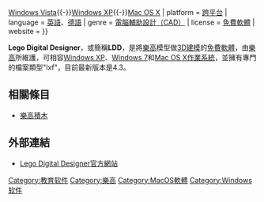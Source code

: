 {{noteTA
| G1=IT
}}
{{Infobox_Software
| name                   = Lego Digital Designer
| logo                   = 
| screenshot             = 
| caption                = 
| developer              = [[樂高集團|樂高集團]]
| latest_release_version = 4.2.5
| programming language   = 
| operating_system       = [[Windows_7|Windows 7]]{{-}}[[Windows_Vista|Windows Vista]]{{-}}[[Windows_XP|Windows XP]]{{-}}[[Mac_OS_X|Mac OS X]]
| platform               = [[跨平台|跨平台]]
| language               = [[英語|英語]]、[[德語|德語]]
| genre                  = [[電腦輔助設計|電腦輔助設計（CAD）]]
| license                = [[免費軟體|免費軟體]]
| website                = {{url|http://ldd.lego.com/}}
}}

'''Lego Digital Designer'''，或簡稱'''LDD'''，是將[[樂高|樂高]]模型做[[3D建模|3D建模]]的[[免費軟體|免費軟體]]，由[[樂高|樂高]]所維護，可相容[[Windows_XP|Windows XP]]、[[Windows_7|Windows 7]]和[[Mac_OS_X|Mac OS X]][[作業系統|作業系統]]，並擁有專門的檔案類型"lxf"，目前最新版本是4.3。

== 相關條目 ==
* [[樂高積木|樂高積木]]

== 外部連結 ==
* {{en}}[https://web.archive.org/web/20130403211318/http://ldd.lego.com/ Lego Digital Designer官方網站]

{{樂高}}

[[Category:教育软件|Category:教育软件]]
[[Category:樂高|Category:樂高]]
[[Category:MacOS軟體|Category:MacOS軟體]]
[[Category:Windows软件|Category:Windows软件]]